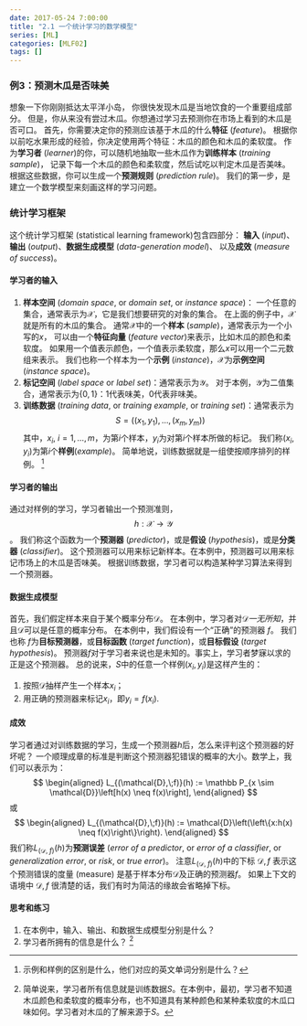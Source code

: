```yaml
---
date: 2017-05-24 7:00:00
title: "2.1 一个统计学习的数学模型"
series: [ML]
categories: [MLF02]
tags: []
---
```


### 例3：预测木瓜是否味美

想象一下你刚刚抵达太平洋小岛，<!-- more -->
你很快发现木瓜是当地饮食的一个重要组成部分。
但是，你从来没有尝过木瓜。你想通过学习去预测你在市场上看到的木瓜是否可口。
首先，你需要决定你的预测应该基于木瓜的什么**特征** (*feature*)。
根据你以前吃水果形成的经验，你决定使用两个特征：木瓜的颜色和木瓜的柔软度。
作为**学习者** (*learner*)的你，可以随机地抽取一些木瓜作为**训练样本** (*training sample*)，
记录下每一个木瓜的颜色和柔软度，然后试吃以判定木瓜是否美味。
根据这些数据，你可以生成一个**预测规则** (*prediction rule*)。
我们的第一步，是建立一个数学模型来刻画这样的学习问题。

### 统计学习框架

这个统计学习框架 (statistical learning framework)包含四部分：
**输入** (*input*)、**输出** (*output*)、**数据生成模型** (*data-generation model*)、
以及**成效** (*measure of success*)。

#### 学习者的输入

1. **样本空间** (*domain space*, or *domain set*, or *instance space*)：
一个任意的集合，通常表示为$\mathcal{X}$，它是我们想要研究的对象的集合。
在上面的例子中，$\mathcal{X}$就是所有的木瓜的集合。
通常$\mathcal{X}$中的一个**样本** (*sample*)，通常表示为一个小写的$x$，
可以由一个**特征向量** (*feature vector*)来表示，比如木瓜的颜色和柔软度。
如果用一个值表示颜色，一个值表示柔软度，那么$x$可以用一个二元数组来表示。
我们也称一个样本为一个**示例** (*instance*)，$\mathcal{X}$为**示例空间** (*instance space*)。
2. **标记空间** (*label space* or *label set*)：通常表示为$\mathcal{Y}$。
对于本例，$\mathcal{Y}$为二值集合，通常表示为$\{0,1\}$：1代表味美，0代表非味美。
3. **训练数据** (*training data*, or *training example*, or *training set*)：通常表示为
$$S = \left(\left(x_1,y_1\right),\ldots,\left(x_m,y_m\right)\right)$$
其中，$x_i$, $i=1,\ldots,m$，为第$i$个样本，$y_i$为对第$i$个样本所做的标记。
我们称$\left(x_i,y_i\right)$为第$i$个**样例**(*example*)。
简单地说，训练数据就是一组使按顺序排列的样例。
^[示例和样例的区别是什么，他们对应的英文单词分别是什么？]

#### 学习者的输出

通过对样例的学习，学习者输出一个预测准则，$$h: \mathcal{X} \rightarrow \mathcal{Y}$$。
我们称这个函数为一个**预测器** (*predictor*)，或是**假设** (*hypothesis*)，或是**分类器** (*classifier*)。
这个预测器可以用来标记新样本。在本例中，预测器可以用来标记市场上的木瓜是否味美。
根据训练数据，学习者可以构造某种学习算法来得到一个预测器。

#### 数据生成模型

首先，我们假定样本来自于某个概率分布$\mathcal{D}$。
在本例中，学习者对$\mathcal{D}$*一无所知*，并且$\mathcal{D}$可以是任意的概率分布。
在本例中，我们假设有一个“正确”的预测器 $f$。
我们也称 $f$为**目标预测器**，或**目标函数** (*target function*)，或**目标假设** (*target hypothesis*)。
预测器$f$对于学习者来说也是未知的。事实上，学习者梦寐以求的正是这个预测器。
总的说来，$S$中的任意一个样例$\left(x_i,y_i\right)$是这样产生的：

1. 按照$\mathcal{D}$抽样产生一个样本$x_i$；
2. 用正确的预测器来标记$x_i$，即$y_i=f(x_i)$.

#### 成效

学习者通过对训练数据的学习，生成一个预测器$h$后，怎么来评判这个预测器的好坏呢？
一个顺理成章的标准是判断这个预测器犯错误的概率的大小。数学上，我们可以表示为：
$$
\begin{aligned}
L_{(\mathcal{D},\;f)}(h)  :=  \mathbb P_{x \sim \mathcal{D}}\left[h(x) \neq f(x)\right],
\end{aligned}
$$
或
$$
\begin{aligned}
L_{(\mathcal{D},\;f)}(h)  :=   \mathcal{D}\left(\left\{x:h(x) \neq f(x)\right\}\right).
\end{aligned}
$$
我们称$L_{(\mathcal{D},\;f)}(h)$为**预测误差**
(*error of a predictor*, or  *error of a classifier*, or *generalization error*, or *risk*, or *true error*)。
注意$L_{(\mathcal{D},\;f)}(h)$中的下标 $\mathcal{D},f$ 表示这个预测错误的度量 (measure) 是基于样本分布$\mathcal{D}$及正确的预测器$f$。
如果上下文的语境中 $\mathcal{D},f$ 很清楚的话，我们有时为简洁的缘故会省略掉下标。
<!-- When print in Rmarkdown, change align to aligned, and delete \tag{1} -->

#### 思考和练习

1. 在本例中，输入、输出、和数据生成模型分别是什么？
2. 学习者所拥有的信息是什么？
^[简单说来，学习者所有信息就是训练数据$S$。在本例中，最初，学习者不知道木瓜颜色和柔软度的概率分布，也不知道具有某种颜色和某种柔软度的木瓜口味如何。学习者对木瓜的了解来源于$S$。]
